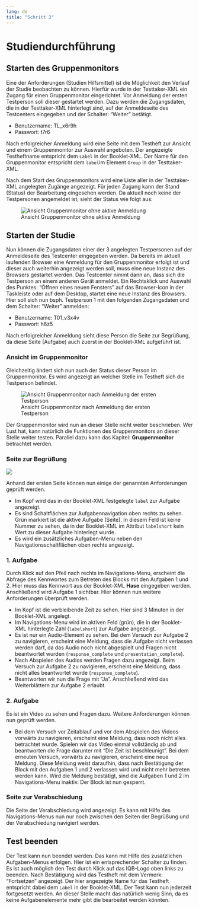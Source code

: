 ```yaml
---
lang: de
title: "Schritt 3"
---
```


# Studiendurchführung

## Starten des Gruppenmonitors

Eine der Anforderungen (Studien Hilfsmittel) ist die Möglichkeit den Verlauf der Studie beobachten zu können. Hierfür wurde in der Testtaker-XML ein Zugang für einen Gruppenmonitor eingerichtet. Vor Anmeldung der ersten Testperson soll dieser gestartet werden. Dazu werden die Zugangsdaten, die in der Testtaker-XML hinterlegt sind, auf der Anmeldeseite des Testcenters eingegeben und der Schalter: "Weiter" betätigt.

* Benutzername: TL_x6r9h
* Passwort: t7r6

Nach erfolgreicher Anmeldung wird eine Seite mit dem Testheft zur Ansicht und einem Gruppenmonitor zur Auswahl angeboten. Der angezeigte Testheftname entspricht dem `Label` in der Booklet-XML. Der Name für den Gruppenmonitor entspricht dem `label`im Element `Group` in der Testtaker-XML.

Nach dem Start des Gruppenmonitors wird eine Liste aller in der Testtaker-XML angelegten Zugänge angezeigt. Für jeden Zugang kann der Stand (Status) der Bearbeitung eingesehen werden. Da aktuell noch keine der Testpersonen angemeldet ist, sieht der Status wie folgt aus:

![Ansicht Gruppenmonitor ohne aktive Anmeldung](TC_Ansicht_GM1)

## Starten der Studie

Nun können die Zugangsdaten einer der 3 angelegten Testpersonen auf der Anmeldeseite des Testcenter eingegeben werden. Da bereits im aktuell laufenden Browser eine Anmeldung für den Gruppenmonitor erfolgt ist und dieser auch weiterhin angezeigt werden soll, muss eine neue Instanz des Browsers gestartet werden. Das Testcenter nimmt dann an, dass sich die Testperson an einem anderen Gerät anmeldet. Ein Rechtsklick und Auswahl des Punktes: "Öffnen eines neuen Fensters" auf das Browser-Icon in der Taskleiste oder auf dem Desktop, startet eine neue Instanz des Browsers. Hier soll sich nun bsph. Testperson 1 mit den folgenden Zugangsdaten und dem Schalter: "Weiter" anmelden:

* Benutzername: T01_v3x4v
* Passwort: h6z5

Nach erfolgreicher Anmeldung sieht diese Person die Seite zur Begrüßung, da diese Seite (Aufgabe) auch zuerst in der Booklet-XML aufgeführt ist.

### Ansicht im Gruppenmonitor

 Gleichzeitig ändert sich nun auch der Status dieser Person im Gruppenmonitor. Es wird angezeigt an welcher Stelle im Testheft sich die Testperson befindet.

![Ansicht Gruppenmonitor nach Anmeldung der ersten Testperson](TC_Ansicht_GM2)

Der Gruppenmonitor wird nun an dieser Stelle nicht weiter beschrieben. Wer Lust hat, kann natürlich die Funktionen des Gruppenmonitors an dieser Stelle weiter testen. Parallel dazu kann das Kapitel: **Gruppenmonitor** betrachtet werden.

### Seite zur Begrüßung

![](TC_Seite_zur_Begruessung.png)

Anhand der ersten Seite können nun einige der genannten Anforderungen geprüft werden.

* Im Kopf wird das in der Booklet-XML festgelegte `label` zur Aufgabe angezeigt. 
* Es sind Schaltflächen zur Aufgabennavigation oben rechts zu sehen. Grün markiert ist die aktive Aufgabe (Seite). In diesem Feld ist keine Nummer zu sehen, da in der Booklet-XML im Attribut `labelshort` kein Wert zu dieser Aufgabe hinterlegt wurde.
* Es wird ein zusätzliches Aufgaben-Menu neben den Navigationsschaltflächen oben rechts angezeigt.

### 1. Aufgabe

Durch Klick auf den Pfeil nach rechts im Navigations-Menu, erscheint die Abfrage des Kennwortes zum Betreten des Blocks mit den Aufgaben 1 und 2. Hier muss das Kennwort aus der Booklet-XML **Hase** eingegeben werden. Anschließend wird Aufgabe 1 sichtbar. Hier können nun weitere Anforderungen überprüft werden.

* Im Kopf ist die verbleibende Zeit zu sehen. Hier sind 3 Minuten in der Booklet-XML angelegt. 
* Im Navigations-Menu wird im aktiven Feld (grün), die in der Booklet-XML hinterlegte Zahl (`labelshort`) zur Aufgabe angezeigt.
* Es ist nur ein Audio-Element zu sehen. Bei dem Versuch zur Aufgabe 2 zu navigieren, erscheint eine Meldung, dass die Aufgabe nicht verlassen werden darf, da das Audio noch nicht abgespielt und Fragen nicht beantwortet wurden (`response_complete` und `presentation_complete`).
* Nach Abspielen des Audios werden Fragen dazu angezeigt. Beim Versuch zur Aufgabe 2 zu navigieren, erscheint eine Meldung, dass nicht alles beantwortet wurde (`response_complete`).
* Beantworten wir nun die Frage mit "Ja". Anschließend wird das Weiterblättern zur Aufgabe 2 erlaubt.

### 2. Aufgabe

Es ist ein Video zu sehen und Fragen dazu. Weitere Anforderungen können nun geprüft werden.

* Bei dem Versuch vor Zeitablauf und vor dem Abspielen des Videos vorwärts zu navigieren, erscheint eine Meldung, dass noch nicht alles betrachtet wurde. Spielen wir das Video einmal vollständig ab und beantworten die Frage darunter mit "Die Zeit ist beschleunigt". Bei dem erneuten Versuch, vorwärts zu navigieren, erscheint eine neue Meldung. Diese Meldung weist daraufhin, dass nach Bestätigung der Block mit den Aufgaben 1 und 2 verlassen wird und nicht mehr betreten werden kann. Wird die Meldung bestätigt, sind die Aufgaben 1 und 2 im Navigations-Menu inaktiv. Der Block ist nun gesperrt.

### Seite zur Verabschiedung

Die Seite der Verabschiedung wird angezeigt. Es kann mit Hilfe des Navigations-Menus nun nur noch zwischen den Seiten der Begrüßung und der Verabschiedung navigiert werden.

## Test beenden

Der Test kann nun beendet werden. Das kann mit Hilfe des zusätzlichen Aufgaben-Menus erfolgen. Hier ist ein entsprechender Schalter zu finden. Es ist auch möglich den Test durch Klick auf das IQB-Logo oben links zu beenden. Nach Bestätigung wird das Testheft mit dem Vermerk: "Fortsetzen" angezeigt. Der hier angezeigte Name für das Testheft entspricht dabei dem `Label` in der Booklet-XML. Der Test kann nun jederzeit fortgesetzt werden. An dieser Stelle macht das natürlich wenig Sinn, da es keine Aufgabenelemente mehr gibt die bearbeitet werden könnten.

